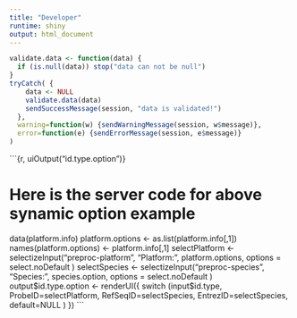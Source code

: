 ```yaml
---
title: "Developer"
runtime: shiny
output: html_document
---
```



```r
validate.data <- function(data) {
  if (is.null(data)) stop("data can not be null")
}
tryCatch( {
    data <- NULL
    validate.data(data)
    sendSuccessMessage(session, "data is validated!")
  },
  warning=function(w) {sendWarningMessage(session, w$message)},
  error=function(e) {sendErrorMessage(session, e$message)}
)
```

```{r,
  uiOutput("id.type.option")}

# Here is the server code for above synamic option example
data(platform.info)
platform.options <- as.list(platform.info[,1])
names(platform.options) <- platform.info[,1]
selectPlatform <- selectizeInput("preproc-platform", "Platform:", platform.options, 
  options = select.noDefault
)
selectSpecies <- selectizeInput("preproc-species", "Species:", species.option,
  options = select.noDefault
)
output$id.type.option <- renderUI({
  switch (input$id.type,
    ProbeID=selectPlatform,
    RefSeqID=selectSpecies,
    EntrezID=selectSpecies,
    default=NULL
  )
})
```
